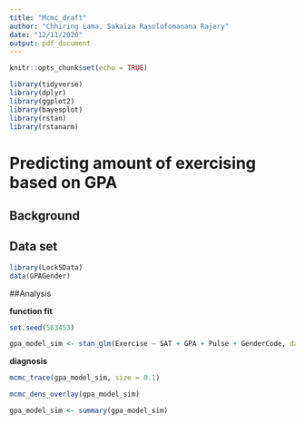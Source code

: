```yaml
---
title: "Mcmc_draft"
author: "Chhiring Lama, Sakaiza Rasolofomanana Rajery"
date: "12/11/2020"
output: pdf_document
---
```


```r
knitr::opts_chunk$set(echo = TRUE)
```

```r
library(tidyverse)
library(dplyr)
library(ggplot2)
library(bayesplot)
library(rstan)
library(rstanarm)
```
# Predicting amount of exercising based on GPA

## Background

## Data set
```r
library(Lock5Data)
data(GPAGender)
```

##Analysis

**function fit**
```r
set.seed(563453)

gpa_model_sim <- stan_glm(Exercise ~ SAT + GPA + Pulse + GenderCode, data = GPAGender, family=  gaussian, chains = 4, iter = 10000*2)
``` 

**diagnosis**
```R
mcmc_trace(gpa_model_sim, size = 0.1)

```
```r
mcmc_dens_overlay(gpa_model_sim)

```

```r
gpa_model_sim <- summary(gpa_model_sim)

```